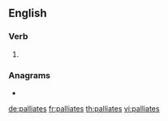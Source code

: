 {{also|palliâtes}}
==English==

===Verb===
{{head|en|verb form}}

# {{en-third-person singular of|palliate}}

===Anagrams===
* {{l|en|pallasite}}

[[de:palliates]]
[[fr:palliates]]
[[th:palliates]]
[[vi:palliates]]